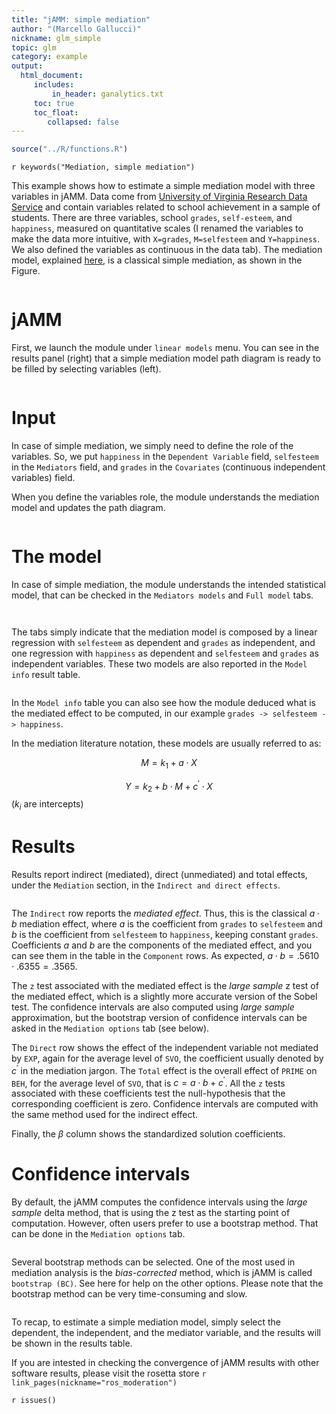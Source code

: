 ```yaml
---
title: "jAMM: simple mediation"
author: "(Marcello Gallucci)"
nickname: glm_simple
topic: glm
category: example
output: 
  html_document:
     includes:
         in_header: ganalytics.txt
     toc: true
     toc_float:
        collapsed: false
---
```


```r
source("../R/functions.R")
```


`r keywords("Mediation, simple mediation")`

This example shows how to estimate a simple mediation model with three variables in jAMM. Data come from [University of Virginia Research Data Service]('http://static.lib.virginia.edu/statlab/materials/data/mediationData.csv') and contain variables related to school achievement in a sample of students. There are three variables, school `grades`, `self-esteem`, and `happiness`, measured on quantitative scales (I renamed the variables to make the data more intuitive, with `X=grades`, `M=selfesteem` and `Y=happiness`. We also defined the variables as continuous in the data tab). The mediation model, explained [here](https://data.library.virginia.edu/introduction-to-mediation-analysis/), is a classical simple mediation, as shown in the Figure.

<img src="pics/virginia_original_model.png" class="img-responsive" alt="">

# jAMM

First, we launch the module under `linear models` menu. You can see in the results panel (right) that a simple mediation model path diagram is ready to be filled by selecting variables (left).

<img src="examples/virginia_simple/overall.png" class="img-responsive" alt="">

# Input

In case of simple mediation, we simply need to define the role of the variables. So, we put `happiness` in the `Dependent Variable` field, `selfesteem` in the `Mediators` field, and `grades` in the `Covariates` (continuous independent variables) field.

When you define the variables role, the module understands the mediation model and updates the path diagram.

<img src="examples/virginia_simple/pathdiagram.png" class="img-responsive" alt="">

# The model

In case of simple mediation, the module understands the intended statistical model, that can be checked in the `Mediators models` and `Full model` tabs. 

<img src="examples/virginia_simple/medmodel.png" class="img-responsive" alt="">

<img src="examples/virginia_simple/fullmodel.png" class="img-responsive" alt="">

The tabs simply indicate that the mediation model is composed by a linear regression with `selfesteem` as dependent and `grades` as independent, and one regression with `happiness` as dependent and `selfesteem` and `grades` as independent variables. These two models are also reported in the `Model info` result table.

<img src="examples/virginia_simple/modelinfo.png" class="img-responsive" alt="">

In the `Model info` table you can also see how the module deduced what is the mediated effect to be computed, in our example `grades -> selfesteem -> happiness`.

In the mediation literature notation, these models are usually referred to as:

$$ M =k_1 + a \cdot X $$

$$ Y =k_2+ b \cdot M +  c^\prime \cdot X$$
($k_i$  are intercepts)

# Results

Results report indirect (mediated), direct (unmediated) and total effects, under the `Mediation` section, in the `Indirect and direct effects`.

<img src="examples/virginia_simple/results1.png" class="img-responsive" alt="">

The `Indirect` row reports the _mediated effect_. Thus, this is the classical $a \cdot b$ mediation effect, where $a$ is the coefficient from `grades` to `selfesteem` and $b$ is the coefficient from `selfesteem` to `happiness`, keeping constant `grades`. Coefficients $a$ and $b$ are the components of the mediated effect, and you can see them in the table in the `Component` rows. As expected, $a \cdot b= .5610 \cdot .6355 = .3565$. 

The `z` test associated with the mediated effect is the _large sample_ z test of the mediated effect, which is a slightly more accurate version of the Sobel test. The confidence intervals are also computed using _large sample_ approximation, but the bootstrap version of confidence intervals can be asked in the `Mediation options` tab (see below).

The `Direct` row shows the effect of the independent variable not mediated by `EXP`, again for the average level of `SVO`, the coefficient usually denoted by $c^\prime$ in the mediation jargon. The `Total` effect is the overall effect of `PRIME` on `BEH`, for the average level of `SVO`, that is $c=a \cdot b + c^\prime$. All the `z` tests associated with these coefficients test the null-hypothesis that the corresponding coefficient is zero. Confidence intervals are computed with the same method used for the indirect effect.

Finally, the $\beta$ column shows the standardized solution coefficients.

# Confidence intervals

By default, the jAMM computes the confidence intervals using the _large sample_ delta method, that is using the z test as the starting point of computation. However, often users prefer to use a bootstrap method. That can be done in the  `Mediation options` tab.

<img src="examples/virginia_simple/options.png" class="img-responsive" alt="">

Several bootstrap methods can be selected. One of the most used in mediation analysis is the _bias-corrected_ method, which is jAMM is called `bootstrap (BC)`. See here for help on the other options. Please note that the bootstrap method can be very time-consuming and slow.

<img src="examples/virginia_simple/results2.png" class="img-responsive" alt="">

To recap, to estimate a simple mediation model, simply select the dependent, the independent, and the mediator variable, and the results will be shown in the results table.


If you are intested in checking the convergence of jAMM results with other software results, please visit the rosetta store
`r link_pages(nickname="ros_moderation")`

`r issues()`